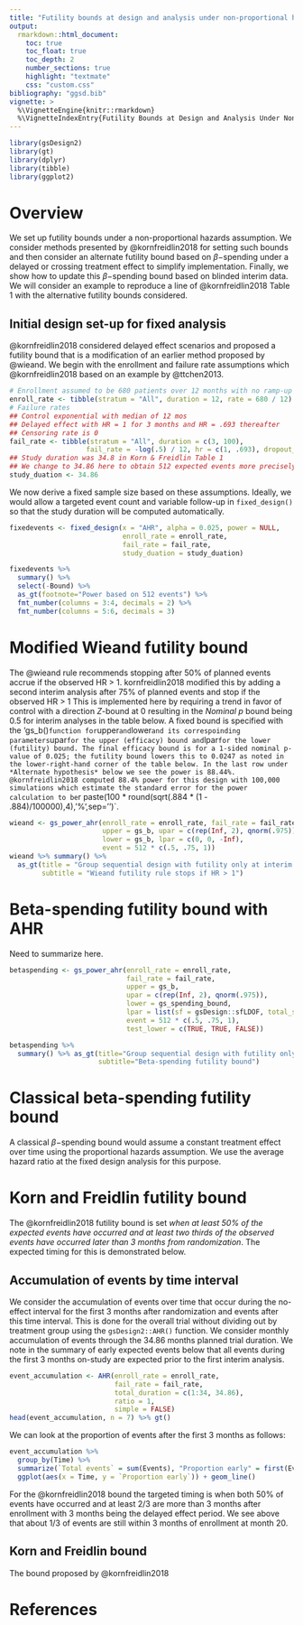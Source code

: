 ```yaml
---
title: "Futility bounds at design and analysis under non-proportional hazards"
output:
  rmarkdown::html_document:
    toc: true
    toc_float: true
    toc_depth: 2
    number_sections: true
    highlight: "textmate"
    css: "custom.css"
bibliography: "ggsd.bib"
vignette: >
  %\VignetteEngine{knitr::rmarkdown}
  %\VignetteIndexEntry{Futility Bounds at Design and Analysis Under Non-proportional Hazards}
---
```



```r
library(gsDesign2)
library(gt)
library(dplyr)
library(tibble)
library(ggplot2)
```


# Overview

We set up futility bounds under a non-proportional hazards assumption.
We consider methods presented by @kornfreidlin2018 for setting such bounds and then consider an alternate futility bound based on $\beta-$spending under a delayed or crossing treatment effect to simplify implementation.
Finally, we show how to update this $\beta-$spending bound based on blinded interim data.
We will consider an example to reproduce a line of @kornfreidlin2018 Table 1 with the alternative futility bounds considered.


## Initial design set-up for fixed analysis

@kornfreidlin2018 considered delayed effect scenarios and proposed a futility bound that is a modification of an earlier method proposed by @wieand. 
We begin with the enrollment and failure rate assumptions which @kornfreidlin2018 based on an example by @ttchen2013.

```r
# Enrollment assumed to be 680 patients over 12 months with no ramp-up
enroll_rate <- tibble(stratum = "All", duration = 12, rate = 680 / 12)
# Failure rates
## Control exponential with median of 12 mos
## Delayed effect with HR = 1 for 3 months and HR = .693 thereafter
## Censoring rate is 0
fail_rate <- tibble(stratum = "All", duration = c(3, 100), 
                   fail_rate = -log(.5) / 12, hr = c(1, .693), dropout_rate = 0)
## Study duration was 34.8 in Korn & Freidlin Table 1
## We change to 34.86 here to obtain 512 expected events more precisely
study_duation <- 34.86
```

We now derive a fixed sample size based on these assumptions.
Ideally, we would allow a targeted event count and variable follow-up in `fixed_design()` so that the study duration will be computed automatically.


```r
fixedevents <- fixed_design(x = "AHR", alpha = 0.025, power = NULL, 
                            enroll_rate = enroll_rate,
                            fail_rate = fail_rate,
                            study_duation = study_duation)

fixedevents %>% 
  summary() %>% 
  select(-Bound) %>%
  as_gt(footnote="Power based on 512 events") %>%
  fmt_number(columns = 3:4, decimals = 2) %>% 
  fmt_number(columns = 5:6, decimals = 3)
```



# Modified Wieand futility bound

The @wieand rule recommends stopping after 50% of planned events accrue if the observed HR > 1.
kornfreidlin2018 modified this by adding a second interim analysis after 75% of planned events and stop if the observed HR > 1
This is implemented here by requiring a trend in favor of control with a direction $Z$-bound at 0 resulting in the *Nominal p* bound being 0.5 for interim analyses in the table below.
A fixed bound is specified with the 'gs_b()` function for `upper` and `lower` and its correspoinding parameters `upar` for the upper (efficacy) bound and `lpar` for the lower (futility) bound.
The final efficacy bound is for a 1-sided nominal p-value of 0.025; the futility bound lowers this to 0.0247 as noted in the lower-right-hand corner of the table below.
In the last row under *Alternate hypothesis* below we see the power is 88.44%.
@kornfreidlin2018 computed 88.4% power for this design with 100,000 simulations which estimate the standard error for the power calculation to be `r paste(100 * round(sqrt(.884 * (1 - .884)/100000),4),'%',sep='')`.

```r
wieand <- gs_power_ahr(enroll_rate = enroll_rate, fail_rate = fail_rate,
                       upper = gs_b, upar = c(rep(Inf, 2), qnorm(.975)),
                       lower = gs_b, lpar = c(0, 0, -Inf),
                       event = 512 * c(.5, .75, 1))
wieand %>% summary() %>% 
  as_gt(title = "Group sequential design with futility only at interim analyses",
        subtitle = "Wieand futility rule stops if HR > 1")
```

# Beta-spending futility bound with AHR

Need to summarize here.


```r
betaspending <- gs_power_ahr(enroll_rate = enroll_rate, 
                             fail_rate = fail_rate,
                             upper = gs_b, 
                             upar = c(rep(Inf, 2), qnorm(.975)),
                             lower = gs_spending_bound, 
                             lpar = list(sf = gsDesign::sfLDOF, total_spend = 0.025, param = NULL, timing = NULL),
                             event = 512 * c(.5, .75, 1),
                             test_lower = c(TRUE, TRUE, FALSE))

betaspending %>% 
  summary() %>% as_gt(title="Group sequential design with futility only",
                      subtitle="Beta-spending futility bound")
```

# Classical beta-spending futility bound

A classical $\beta-$spending bound would assume a constant treatment effect over time using the  proportional hazards assumption. We use the average hazard ratio at the fixed design analysis for this purpose.

# Korn and Freidlin futility bound

The @kornfreidlin2018 futility bound is set *when at least 50% of the expected events have occurred and at least two thirds of the observed events have occurred later than 3 months from randomization*.
The expected timing for this is demonstrated below.

## Accumulation of events by time interval

We consider the accumulation of events over time that occur during the no-effect interval for the first 3 months after randomization and events after this time interval.
This is done for the overall trial without dividing out by treatment group using the `gsDesign2::AHR()` function.
We consider monthly accumulation of events through the 34.86 months planned trial duration.
We note in the summary of early expected events below that all events during the first 3 months on-study are expected prior to the first interim analysis.

```r
event_accumulation <- AHR(enroll_rate = enroll_rate,
                          fail_rate = fail_rate,
                          total_duration = c(1:34, 34.86),
                          ratio = 1,
                          simple = FALSE)
head(event_accumulation, n = 7) %>% gt()
```

We can look at the proportion of events after the first 3 months as follows:

```r
event_accumulation %>% 
  group_by(Time) %>%
  summarize(`Total events` = sum(Events), "Proportion early" = first(Events) /  `Total events`) %>%
  ggplot(aes(x = Time, y = `Proportion early`)) + geom_line()
```

For the @kornfreidlin2018 bound the targeted timing is when both 50% of events have occurred and at least 2/3 are more than 3 months after enrollment with 3 months being the delayed effect period.
We see above that about 1/3 of events are still within 3 months of enrollment at month 20.

## Korn and Freidlin bound

The bound proposed by @kornfreidlin2018 



# References
